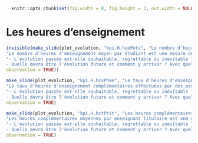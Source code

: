 
```r
  knitr::opts_chunk$set(fig.width = 8, fig.height = 3, out.width = NULL, out.height = "40%", fig.align="center")
```


# Les heures d'enseignement

```r
invisible(make_slide(plot_evolution, "kpi.H.heePetu", "Le nombre d'heures d'enseignement moyen par étudiant", 
"Le nombre d'heures d'enseignement moyen par étudiant est une mesure de la politique d'enseignement de l'établissement. Il reflète à la fois le volume d'heures délivré et la taille des groupes : il augmente avec la diversité de l'offre de formation et le nombre d'heures par formation, et il baisse avec le nombre d'étudiants par groupe. Il ne capture par l'hétérogénité des formations de l'établissement.",
"- L'évolution passée est-elle souhaitable, regrettable ou inévitable ?
- Quelle devra être l'évolution future et comment y arriver ? Avec quelle priorité ? ",
observation = TRUE))
```


```r
make_slide(plot_evolution, "kpi.H.hcvPhee", "Le taux d'heures d'enseignement complémentaires effectuées par des personnels non-titulaires", 
"Le taux d'heures d'enseignement complémentaires effectuées par des personnels non-titulaires est une mesure de la politique RH de l'établissement. Il indique la proportion des enseignements qui sont assurées par des vacataires.",
"- L'évolution passée est-elle souhaitable, regrettable ou inévitable ?
- Quelle devra être l'évolution future et comment y arriver ? Avec quelle priorité ? ",
observation = TRUE)
```


```r
make_slide(plot_evolution, "kpi.H.hctPtit", "Les heures complémentaires moyennes par enseignant titulaire", 
"Les heures complémentaires moyennes par enseignant titulaire est une mesure des politiques RH et d'enseignement de l'établissement. Il indique, en moyenne, combien d'heures doivent effectuer les enseignants et enseignants-chercheurs au delà de leur service statutaire. Il ne permet pas de capturer l'hétérogénité de cette charge entre les personnels.",
"- L'évolution passée est-elle souhaitable, regrettable ou inévitable ?
- Quelle devra être l'évolution future et comment y arriver ? Avec quelle priorité ? ",
observation = TRUE)
```


